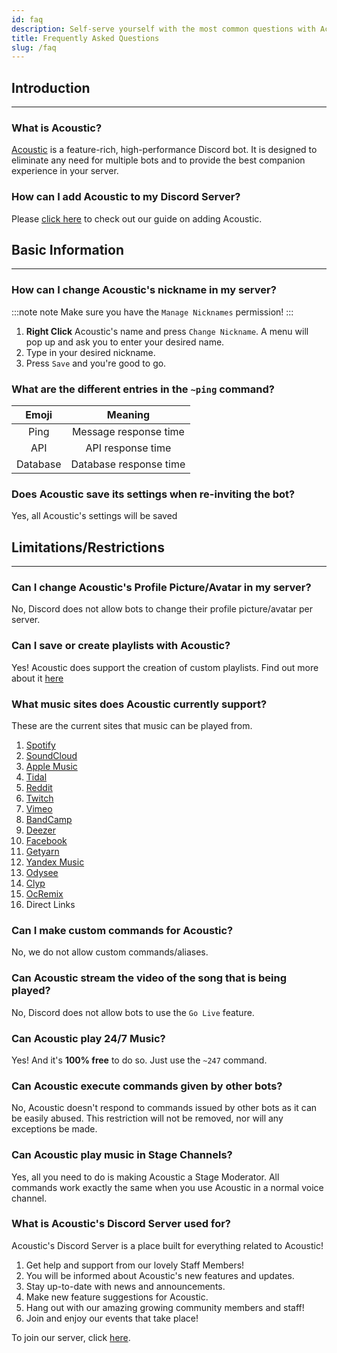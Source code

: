 ```yaml
---
id: faq
description: Self-serve yourself with the most common questions with Acoustic!
title: Frequently Asked Questions
slug: /faq
---
```


<!-- The start of the Introduction Section -->

## Introduction

---

### What is Acoustic?

[Acoustic](/) is a feature-rich, high-performance Discord bot. It is designed to eliminate any need for multiple bots and to provide the best companion experience in your server.

### How can I add Acoustic to my Discord Server?

Please [click here](/adding-acoustic) to check out our guide on adding Acoustic.

## Basic Information

---

### How can I change Acoustic's nickname in my server?

:::note note
Make sure you have the `Manage Nicknames` permission!
:::

1. **Right Click** Acoustic's name and press `Change Nickname`. A menu will pop up and ask you to enter your desired name.
2. Type in your desired nickname.
3. Press `Save` and you're good to go.

### What are the different entries in the `~ping` command?

|  Emoji   |        Meaning         |
| :------: | :--------------------: |
|   Ping   | Message response time  |
|   API    |   API response time    |
| Database | Database response time |

### Does Acoustic save its settings when re-inviting the bot?

Yes, all Acoustic's settings will be saved

<!-- The end of the Basic Information Section -->

<!-- The start of the Limitations/Restrictions Section -->

## Limitations/Restrictions

---

### Can I change Acoustic's Profile Picture/Avatar in my server?

No, Discord does not allow bots to change their profile picture/avatar per server.

### Can I save or create playlists with Acoustic?

Yes! Acoustic does support the creation of custom playlists. Find out more about it [here](playlists)

### What music sites does Acoustic currently support?

These are the current sites that music can be played from.

1. [Spotify](https://www.spotify.com/)
2. [SoundCloud](https://www.soundcloud.com/)
3. [Apple Music](https://music.apple.com)
4. [Tidal](https://tidal.com/)
5. [Reddit](https://reddit.com)
6. [Twitch](https://www.twitch.tv/)
7. [Vimeo](https://www.vimeo.com/)
8. [BandCamp](https://www.bandcamp.com)
9. [Deezer](https://www.deezer.com/us/)
10. [Facebook](https://www.facebook.com)
11. [Getyarn](https://getyarn.io/)
12. [Yandex Music](https://music.yandex.com)
13. [Odysee](https://odysee.com/)
14. [Clyp](https://www.clyp.it/)
15. [OcRemix](https://ocremix.org/)
16. Direct Links

### Can I make custom commands for Acoustic?

No, we do not allow custom commands/aliases.

### Can Acoustic stream the video of the song that is being played?

No, Discord does not allow bots to use the `Go Live` feature.

### Can Acoustic play 24/7 Music?

Yes! And it's **100% free** to do so. Just use the `~247` command.

### Can Acoustic execute commands given by other bots?

No, Acoustic doesn't respond to commands issued by other bots as it can be easily abused. This restriction will not be removed, nor will any exceptions be made.

### Can Acoustic play music in Stage Channels?

Yes, all you need to do is making Acoustic a Stage Moderator. All commands work exactly the same when you use Acoustic in a normal voice channel.

### What is Acoustic's Discord Server used for?

Acoustic's Discord Server is a place built for everything related to Acoustic!

1. Get help and support from our lovely Staff Members!
2. You will be informed about Acoustic's new features and updates.
3. Stay up-to-date with news and announcements.
4. Make new feature suggestions for Acoustic.
5. Hang out with our amazing growing community members and staff!
6. Join and enjoy our events that take place!

To join our server, click [here](https://acoustic.to/support).
